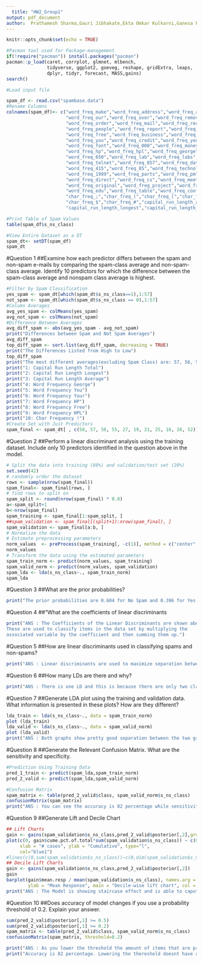 ---
  title: "HW2_Group1"
output: pdf_document
author:  Prathamesh Sharma,Gauri Jibhakate,Ekta Omkar Kulkarni,Ganesa Parma,Rachana Ravikumar. 
---
  
```{r setup, include=FALSE}
knitr::opts_chunk$set(echo = TRUE)
```

```{r Load_packages, include=TRUE}
#Pacman tool used for Package-management
if(!require("pacman")) install.packages("pacman")
pacman::p_load(caret, corrplot, glmnet, mlbench,
               tidyverse, ggplot2, goeveg, reshape, gridExtra, leaps, 
               dplyr, tidyr, forecast, MASS,gains) 
search()
```


```{r Loading file}
#Load input file

spam_df <- read.csv("spambase.data")
#Rename Columns
colnames(spam_df)<- c("word_freq_make","word_freq_address","word_freq_all","word_freq_3d",
                      "word_freq_our","word_freq_over","word_freq_remove","word_freq_internet",
                      "word_freq_order","word_freq_mail","word_freq_receive","word_freq_will",
                      "word_freq_people","word_freq_report","word_freq_addresses",
                      "word_freq_free","word_freq_business","word_freq_email",
                      "word_freq_you","word_freq_credit","word_freq_your",
                      "word_freq_font","word_freq_000","word_freq_money",
                      "word_freq_hp","word_freq_hpl","word_freq_george",
                      "word_freq_650","word_freq_lab","word_freq_labs",
                      "word_freq_telnet","word_freq_857","word_freq_data",
                      "word_freq_415","word_freq_85","word_freq_technology",
                      "word_freq_1999","word_freq_parts","word_freq_pm",
                      "word_freq_direct","word_freq_cs","word_freq_meeting",
                      "word_freq_original","word_freq_project","word_freq_re",
                      "word_freq_edu","word_freq_table","word_freq_conference",
                      "char_freq_;","char_freq_(","char_freq_[","char_freq_!",
                      "char_freq_$","char_freq_#","capital_run_length_average",
                      "capital_run_length_longest","capital_run_length_total","s_ns_class")

#Print Table of Spam Values
table(spam_df$s_ns_class)

#View Entire Dataset as a DT
spam_dt<- setDT(spam_df)
spam_dt
```

#Question 1
##Examine how each predictor differs between the spam and non-spam e-mails by comparing the spam-class average and non-spam-class average. Identify 10 predictors for which the difference between the spam-class average and nonspam class average is highest.


```{r Question 1}



#Filter by Spam Classification
yes_spam <- spam_dt[which(spam_dt$s_ns_class==1),1:57]
not_spam <- spam_dt[which(spam_dt$s_ns_class == 0),1:57]
#Column Averages
avg_yes_spam <- colMeans(yes_spam)
avg_not_spam <- colMeans(not_spam)
#Difference Between Averages
avg_diff_spam <- abs(avg_yes_spam - avg_not_spam)
print("Differences between Spam and Not Spam Averages")
avg_diff_spam
top_diff_spam <- sort.list(avg_diff_spam, decreasing = TRUE)
print("The Differences Listed from High to Low")
top_diff_spam
print("The most different averages(excluding Spam Class) are: 57, 56, 55, 27, 19, 21, 25, 16, 26, 52")
print("1: Capital Run Length Total")
print("2: Capital Run Length Longest")
print("3: Capital Run Length Average")
print("4: Word Frequency George")
print("5: Word Frequency You")
print("6: Word Frequency Your")
print("7: Word Frequency HP")
print("8: Word Frequency Free")
print("9: Word Frequency HPL")
print("10: Char Frequency !")
#Create Set with Just Predictors
spam_final <- spam_dt[ , c(58, 57, 56, 55, 27, 19, 21, 25, 16, 26, 52)]
```

#Question 2
##Perform a linear discriminant analysis using the training dataset. Include only 10 predictors identified in the question above in the model.

```{r Question 2}
# Split the data into training (80%) and validation/test set (20%)
set.seed(42)
# randomly order the dataset
rows <- sample(nrow(spam_final))
spam_final<- spam_final[rows, ]
# find rows to split on
spam_split <- round(nrow(spam_final) * 0.8)
a<-spam_split+1
b<-nrow(spam_final)
spam_training <- spam_final[1:spam_split, ]
##spam_validation <- spam_final[(split+1):nrow(spam_final), ]
spam_validation <- spam_final[a:b, ]
# Normalize the data
# Estimate preprocessing parameters
norm_values  <- preProcess(spam_training[, -c(1)], method = c("center", "scale"))
norm_values
# Transform the data using the estimated parameters
spam_train_norm <- predict(norm_values, spam_training)
spam_valid_norm <- predict(norm_values, spam_validation)
spam_lda <- lda(s_ns_class~., spam_train_norm)
spam_lda
```

#Question 3
##What are the prior probabilities?

```{r Question 3}
print("The prior probabilities are 0.604 for No Spam and 0.396 for Yes Spam")
```

#Question 4
##"What are the coefficients of linear discriminants

```{r Question 4}
print("ANS : The Coefficients of the Linear Discriminants are shown above.
These are used to classify items in the data set by multiplying the
associated variable by the coefficient and then summing them up.")
```

#Question 5
##How are linear discriminants used in classifying spams and non-spams?

```{r Question 5}

print("ANS : Linear discriminants are used to maximize separation between groups and to minimize the variation within groups")
```

#Question 6
##How many LDs are there and why?

```{r Question 6}

print("ANS : There is one LD and this is because there are only two classes or groups we're trying to separate")
```

#Question 7
##Generate LDA plot using the training and validation data. What information is presented in these plots? How are they different?

```{r Question 7 LDA Plots}
lda_train <- lda(s_ns_class~., data = spam_train_norm)
plot (lda_train)
lda_valid <- lda(s_ns_class~., data = spam_valid_norm)
plot (lda_valid)
print("ANS : Both graphs show pretty good separation between the two groups as indicated by the spread of the data above and below the 0 marking.")
```

#Question 8
##Generate the Relevant Confusion Matrix. What are the sensitivity and specificity.

```{r Question 8 Confusion Matrix}

#Prediction Using Training Data
pred_1_train <- predict(spam_lda,spam_train_norm)
pred_2_valid <- predict(spam_lda,spam_valid_norm)

#Confusion Matrix
spam_matrix <- table(pred_2_valid$class, spam_valid_norm$s_ns_class)
confusionMatrix(spam_matrix)
print("ANS : You can see the accuracy is 82 percentage while sensitivity is .9277 and specificity is .6676")
```

#Question 9
##Generate Lift and Decile Chart

```{r Question 9 Lift and Decile Chart}

## Lift Charts
gain <- gains(spam_validation$s_ns_class,pred_2_valid$posterior[,2],groups=dim(spam_validation)[1])
plot(c(0, gain$cume.pct.of.total*sum(spam_validation$s_ns_class)) ~ c(0, gain$cume.obs), 
     xlab = "# cases", ylab = "Cumulative", type="l",
     col="blue1")
#lines(c(0,sum(spam_validation$s_ns_class))~c(0,dim(spam_validation$s_ns_class)[1]), col="red1", lty=2)
## Decile Lift Charts
gain <- gains(spam_validation$s_ns_class,pred_2_valid$posterior[,2])
gain
barplot(gain$mean.resp / mean(spam_validation$s_ns_class), names.arg = gain$depth, xlab = "Percentile", space = 1.3,
        ylab = "Mean Response", main = "Decile-wise lift chart", col = "seagreen", border = NA)
print("ANS : The Model is showing staircase effect and is able to caputure maximum responses in the initial 30%. We're looking for in a good model.")
```

#Question 10
##Does accuracy of model changes if you use a probability threshold of 0.2. Explain your answer.

```{r Question 10 Lowered Threshold}
sum(pred_2_valid$posterior[,1] >= 0.5)
sum(pred_2_valid$posterior[,1] >= 0.2)
spam_matrix <- table(pred_2_valid$class, spam_valid_norm$s_ns_class)
confusionMatrix(spam_matrix, threshold=0.2)

print("ANS : As you lower the threshold the amount of items that are predicted to be spam increase. Which means the model is more inaccurate. This is not inherently good or bad as that's situational and dependent on whether you'd rather be extremely risk-averse to spam or not.")
print("Accuracy is 82 percentage. Lowering the thereshold doesnt have any impact on the accuracy.")
```

